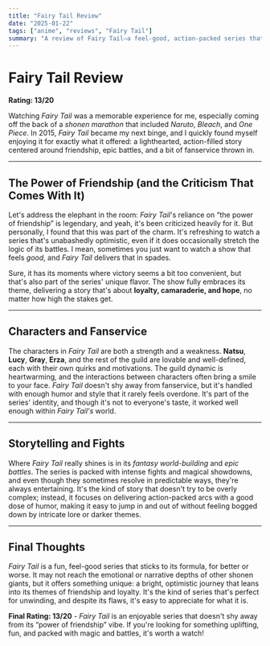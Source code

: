 ```yaml
---
title: "Fairy Tail Review"
date: "2025-01-22"
tags: ["anime", "reviews", "Fairy Tail"]
summary: "A review of Fairy Tail—a feel-good, action-packed series that sticks to its themes of friendship, fun battles, and fantasy."
---
```


# Fairy Tail Review

**Rating: 13/20**

Watching _Fairy Tail_ was a memorable experience for me, especially coming off the back of a _shonen marathon_ that included _Naruto_, _Bleach_, and _One Piece_. In 2015, _Fairy Tail_ became my next binge, and I quickly found myself enjoying it for exactly what it offered: a lighthearted, action-filled story centered around friendship, epic battles, and a bit of fanservice thrown in.

---

## The Power of Friendship (and the Criticism That Comes With It)

Let's address the elephant in the room: _Fairy Tail_'s reliance on “the power of friendship” is legendary, and yeah, it's been criticized heavily for it. But personally, I found that this was part of the charm. It's refreshing to watch a series that's unabashedly optimistic, even if it does occasionally stretch the logic of its battles. I mean, sometimes you just want to watch a show that feels _good_, and _Fairy Tail_ delivers that in spades.

Sure, it has its moments where victory seems a bit too convenient, but that's also part of the series' unique flavor. The show fully embraces its theme, delivering a story that's about **loyalty, camaraderie, and hope**, no matter how high the stakes get.

---

## Characters and Fanservice

The characters in _Fairy Tail_ are both a strength and a weakness. **Natsu**, **Lucy**, **Gray**, **Erza**, and the rest of the guild are lovable and well-defined, each with their own quirks and motivations. The guild dynamic is heartwarming, and the interactions between characters often bring a smile to your face. _Fairy Tail_ doesn't shy away from fanservice, but it's handled with enough humor and style that it rarely feels overdone. It's part of the series' identity, and though it's not to everyone's taste, it worked well enough within _Fairy Tail's_ world.

---

## Storytelling and Fights

Where _Fairy Tail_ really shines is in its _fantasy world-building_ and _epic battles_. The series is packed with intense fights and magical showdowns, and even though they sometimes resolve in predictable ways, they're always entertaining. It's the kind of story that doesn't try to be overly complex; instead, it focuses on delivering action-packed arcs with a good dose of humor, making it easy to jump in and out of without feeling bogged down by intricate lore or darker themes.

---

## Final Thoughts

_Fairy Tail_ is a fun, feel-good series that sticks to its formula, for better or worse. It may not reach the emotional or narrative depths of other shonen giants, but it offers something unique: a bright, optimistic journey that leans into its themes of friendship and loyalty. It's the kind of series that's perfect for unwinding, and despite its flaws, it's easy to appreciate for what it is.

**Final Rating: 13/20** - _Fairy Tail_ is an enjoyable series that doesn't shy away from its “power of friendship” vibe. If you're looking for something uplifting, fun, and packed with magic and battles, it's worth a watch!
